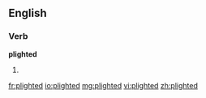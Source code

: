 ==English==

===Verb===
'''plighted'''

# {{past of|plight}}

[[fr:plighted]]
[[io:plighted]]
[[mg:plighted]]
[[vi:plighted]]
[[zh:plighted]]
